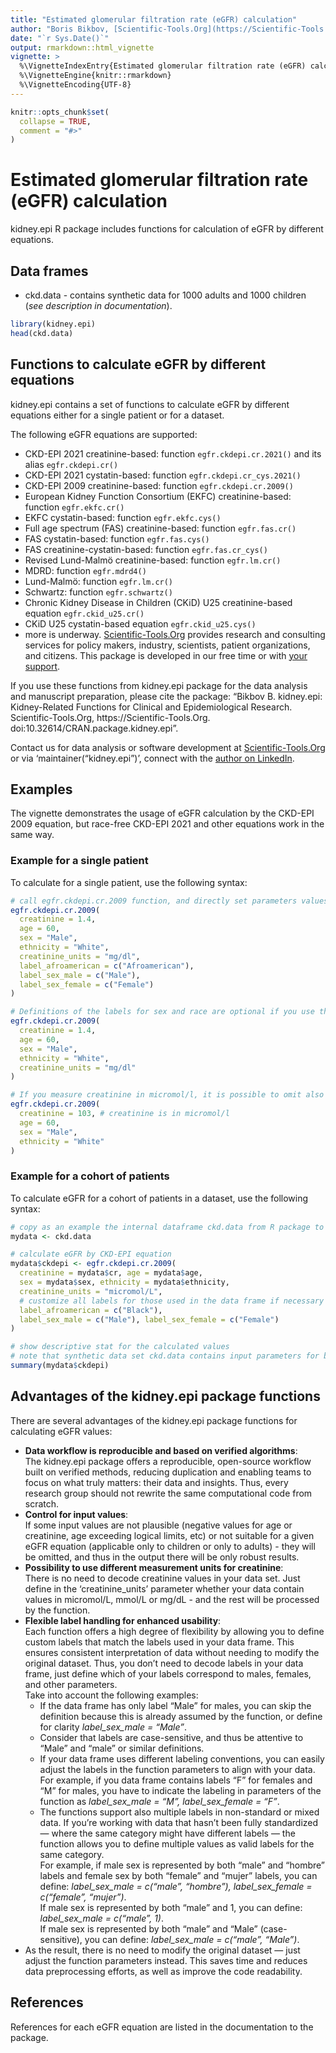 ```yaml
---
title: "Estimated glomerular filtration rate (eGFR) calculation"
author: "Boris Bikbov, [Scientific-Tools.Org](https://Scientific-Tools.Org)"
date: "`r Sys.Date()`"
output: rmarkdown::html_vignette
vignette: >
  %\VignetteIndexEntry{Estimated glomerular filtration rate (eGFR) calculation}
  %\VignetteEngine{knitr::rmarkdown}
  %\VignetteEncoding{UTF-8}
---
```


```r
knitr::opts_chunk$set(
  collapse = TRUE,
  comment = "#>"
)
```

# Estimated glomerular filtration rate (eGFR) calculation

kidney.epi R package includes functions for calculation of eGFR by different equations.

## Data frames

* ckd.data - contains synthetic data for 1000 adults and 1000 children (*see description in documentation*).

```r
library(kidney.epi)
head(ckd.data)
```

## Functions to calculate eGFR by different equations

kidney.epi contains a set of functions to calculate eGFR by different equations either for a single patient or for a dataset.

The following eGFR equations are supported:  

* CKD-EPI 2021 creatinine-based: function `egfr.ckdepi.cr.2021()` and its alias `egfr.ckdepi.cr()`  
* CKD-EPI 2021 cystatin-based: function `egfr.ckdepi.cr_cys.2021()`  
* CKD-EPI 2009 creatinine-based: function `egfr.ckdepi.cr.2009()`  
* European Kidney Function Consortium (EKFC) creatinine-based: function `egfr.ekfc.cr()`  
* EKFC cystatin-based: function `egfr.ekfc.cys()`  
* Full age spectrum (FAS) creatinine-based: function `egfr.fas.cr()`  
* FAS cystatin-based: function `egfr.fas.cys()`  
* FAS creatinine-cystatin-based: function `egfr.fas.cr_cys()`  
* Revised Lund-Malmö creatinine-based: function `egfr.lm.cr()`  
* MDRD: function `egfr.mdrd4()`  
* Lund-Malmö: function `egfr.lm.cr()`  
* Schwartz: function `egfr.schwartz()`  
* Chronic Kidney Disease in Children (CKiD) U25 creatinine-based equation `egfr.ckid_u25.cr()`  
* CKiD U25 cystatin-based equation `egfr.ckid_u25.cys()`  
* more is underway. [Scientific-Tools.Org](https://Scientific-Tools.Org/) provides research and consulting services for policy makers, industry, scientists, patient organizations, and citizens. This package is developed in our free time or with [your support](https://Scientific-Tools.Org/support-us/).  

If you use these functions from kidney.epi package for the data analysis and manuscript preparation, please cite the package: "Bikbov B. kidney.epi: Kidney-Related Functions for Clinical and Epidemiological Research. Scientific-Tools.Org, https://Scientific-Tools.Org. doi:10.32614/CRAN.package.kidney.epi".

Contact us for data analysis or software development at [Scientific-Tools.Org](https://Scientific-Tools.Org/contact/) or via 'maintainer("kidney.epi")', connect with the [author on LinkedIn](https://www.linkedin.com/in/boris-bikbov/).  

## Examples
The vignette demonstrates the usage of eGFR calculation by the CKD-EPI 2009 equation, but race-free CKD-EPI 2021 and other equations work in the same way.

### Example for a single patient
To calculate for a single patient, use the following syntax:
```r
# call egfr.ckdepi.cr.2009 function, and directly set parameters values
egfr.ckdepi.cr.2009(
  creatinine = 1.4,  
  age = 60,  
  sex = "Male", 
  ethnicity = "White", 
  creatinine_units = "mg/dl", 
  label_afroamerican = c("Afroamerican"), 
  label_sex_male = c("Male"), 
  label_sex_female = c("Female")
)

# Definitions of the labels for sex and race are optional if you use the same labels defined as default in the function. The following also works well:
egfr.ckdepi.cr.2009(
  creatinine = 1.4,  
  age = 60,  
  sex = "Male", 
  ethnicity = "White", 
  creatinine_units = "mg/dl"
)

# If you measure creatinine in micromol/l, it is possible to omit also 'creatinine_units' since the default value is "micromol/l":
egfr.ckdepi.cr.2009(
  creatinine = 103, # creatinine is in micromol/l
  age = 60,  
  sex = "Male", 
  ethnicity = "White"
)
```

### Example for a cohort of patients
To calculate eGFR for a cohort of patients in a dataset, use the following syntax:
```r
# copy as an example the internal dataframe ckd.data from R package to your dataframe
mydata <- ckd.data

# calculate eGFR by CKD-EPI equation
mydata$ckdepi <- egfr.ckdepi.cr.2009(
  creatinine = mydata$cr, age = mydata$age,
  sex = mydata$sex, ethnicity = mydata$ethnicity,
  creatinine_units = "micromol/L",
  # customize all labels for those used in the data frame if necessary
  label_afroamerican = c("Black"),
  label_sex_male = c("Male"), label_sex_female = c("Female")
) 

# show descriptive stat for the calculated values
# note that synthetic data set ckd.data contains input parameters for both adults and children, and since the CKD-EPI equation was developed and validated for adults only, the resulting eGFR values for children will be NA. Use children-specific eGFR equations when necessary.
summary(mydata$ckdepi)
```

## Advantages of the kidney.epi package functions
There are several advantages of the kidney.epi package functions for calculating eGFR values:  
<ul>
  <li><strong>Data workflow is reproducible and based on verified algorithms</strong>:<br />
  The kidney.epi package offers a reproducible, open-source workflow built on verified methods, reducing duplication and enabling teams to focus on what truly matters: their data and insights. Thus, every research group should not rewrite the same computational code from scratch.</li>
  <li><strong>Control for input values</strong>:<br />
  If some input values are not plausible (negative values for age or creatinine, age exceeding logical limits, etc) or not suitable for a given eGFR equation (applicable only to children or only to adults) - they will be omitted, and thus in the output there will be only robust results.</li>
  <li><strong>Possibility to use different measurement units for creatinine</strong>:<br />
  There is no need to decode creatinine values in your data set. Just define in the 'creatinine_units' parameter whether your data contain values in micromol/L, mmol/L or mg/dL - and the rest will be processed by the function.</li>
  <li><strong>Flexible label handling for enhanced usability</strong>:<br />
  Each function offers a high degree of flexibility by allowing you to define custom labels that match the labels used in your data frame. This ensures consistent interpretation of data without needing to modify the original dataset. Thus, you don't need to decode labels in your data frame, just define which of your labels correspond to males, females, and other parameters.<br/>
  Take into account the following examples:
  <ul>
    <li>If the data frame has only label "Male" for males, you can skip the definition because this is already assumed by the function, or define for clarity *label_sex_male = "Male"*.</li>
    <li>Consider that labels are case-sensitive, and thus be attentive to "Male" and "male" or similar definitions.</li>
    <li>If your data frame uses different labeling conventions, you can easily adjust the labels in the function parameters to align with your data. For example, if you data frame contains labels "F" for females and "M" for males, you have to indicate the labeling in parameters of the function as *label_sex_male = "M", label_sex_female = "F"*.</li>
    <li>The functions support also multiple labels in non-standard or mixed data. If you’re working with data that hasn’t been fully standardized — where the same category might have different labels — the function allows you to define multiple values as valid labels for the same category.<br />
    For example, if male sex is represented by both "male" and "hombre" labels and female sex by both "female" and "mujer" labels, you can define: *label_sex_male = c("male", "hombre"), label_sex_female = c("female", "mujer")*.<br />
    If male sex is represented by both "male" and 1, you can define: *label_sex_male = c("male", 1)*.<br />
    If male sex is represented by both "male" and "Male" (case-sensitive), you can define: *label_sex_male = c("male", "Male")*.</li>
  </ul>
<li>As the result, there is no need to modify the original dataset — just adjust the function parameters instead. This saves time and reduces data preprocessing efforts, as well as improve the code readability.</li>
</ul>

## References
References for each eGFR equation are listed in the documentation to the package.

